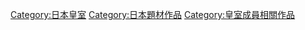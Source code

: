 [[Category:日本皇室|Category:日本皇室]]
[[Category:日本題材作品|Category:日本題材作品]]
[[Category:皇室成員相關作品|Category:皇室成員相關作品]]